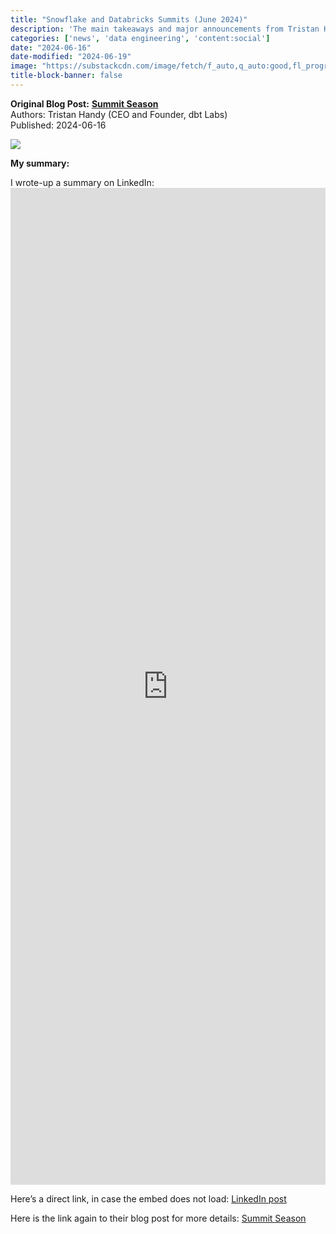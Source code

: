 ```yaml
---
title: "Snowflake and Databricks Summits (June 2024)"
description: 'The main takeaways and major announcements from Tristan Handy'
categories: ['news', 'data engineering', 'content:social']
date: "2024-06-16"
date-modified: "2024-06-19"
image: "https://substackcdn.com/image/fetch/f_auto,q_auto:good,fl_progressive:steep/https%3A%2F%2Fsubstack-post-media.s3.amazonaws.com%2Fpublic%2Fimages%2Fda8326ee-5ba3-44c8-b464-b79205a71644_1024x1024.webp"
title-block-banner: false
---
```


::: {.hero-banner}
::: {.hero-text}
**Original Blog Post:**
**[Summit Season](https://roundup.getdbt.com/p/summit-season)** <br>
Authors: Tristan Handy (CEO and Founder, dbt Labs) <br>
Published: 2024-06-16
:::
::: {.hero-image}
![](https://substackcdn.com/image/fetch/f_auto,q_auto:good,fl_progressive:steep/https%3A%2F%2Fsubstack-post-media.s3.amazonaws.com%2Fpublic%2Fimages%2Fda8326ee-5ba3-44c8-b464-b79205a71644_1024x1024.webp)
:::
:::

**My summary:**

I wrote-up a summary on LinkedIn:
<iframe src="https://www.linkedin.com/embed/feed/update/urn:li:share:7209197253570248704" height="1595" width="504" frameborder="0" allowfullscreen="" title="Embedded post"></iframe>

Here's a direct link, in case the embed does not load:
[LinkedIn post](https://www.linkedin.com/posts/dcapellupo_summit-season-activity-7209197256611168256-AmYL?utm_source=share&utm_medium=member_desktop)

Here is the link again to their blog post for more details:
[Summit Season](https://roundup.getdbt.com/p/summit-season)
